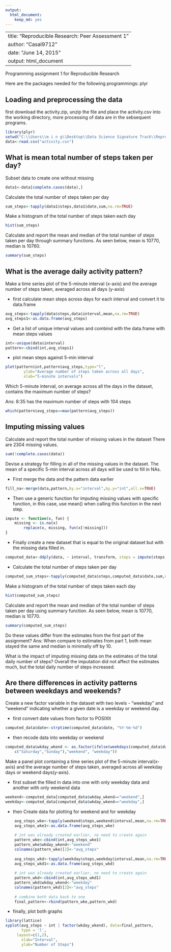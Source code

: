 ```yaml
---
output: 
  html_document: 
    keep_md: yes
---
```

----------------------
title: "Reproducible Research: Peer Assessment 1"
author: "Casal9712"
date: "June 14, 2015"
output: html_document
----------------------

Programming assignment 1 for Reproducible Research

Here are the packages needed for the following programmings: plyr

Loading and preprocessing the data
---
first download the activity.zip, unzip the file and place the activity.csv into the working directory, more processing of data are in the sebsequent programs.
```r
library(plyr)
setwd("C:\\Users\\m i n g\\Desktop\\Data Science Signature Track\\Reproducible Research\\Week 2")
data<-read.csv("activity.csv")
```

What is mean total number of steps taken per day?
---
Subset data to create one without missing
```r
data1<-data[complete.cases(data),]
```

Calculate the total number of steps taken per day
```r
sum_steps<-tapply(data1$steps,data1$date,sum,na.rm=TRUE)
```

Make a histogram of the total number of steps taken each day
```r
hist(sum_steps)
```

Calculate and report the mean and median of the total number of steps taken per day through summary functions.
As seen below, mean is 10770, median is 10760.
```r
summary(sum_steps)
```

What is the average daily activity pattern?
---
Make a time series plot of the 5-minute interval (x-axis) and the average number of
steps taken, averaged across all days (y-axis)

- first calculate mean steps across days for each interval and convert it to data.frame
```r
avg_steps<-tapply(data$steps,data$interval,mean,na.rm=TRUE)
avg_steps1<-as.data.frame(avg_steps)
```

- Get a list of unique interval values and combind with the data.frame with mean steps values
```r
int<-unique(data$interval)
pattern<-cbind(int,avg_steps1)
```

- plot mean steps against 5-min interval
```r
plot(pattern$int,pattern$avg_steps,type="l",
		ylab="Average number of steps taken across all days",
		xlab="5-minute intervals")
```

Which 5-minute interval, on average across all the days in the dataset, contains the maximum number of steps?

Ans: 8:35 has the maximum number of steps with 104 steps
```r
which(pattern$avg_steps==max(pattern$avg_steps))
```

Imputing missing values
---
Calculate and report the total number of missing values in the dataset
There are 2304 missing values.
```r
sum(!complete.cases(data))
```

Devise a strategy for filling in all of the missing values in the dataset.
The mean of a specific 5-min interval across all days will be used to fill in NAs.

- First merge the data and the pattern data earlier
```r
fill_na<-merge(data,pattern,by.x="interval",by.y="int",all.x=TRUE)
```

- Then use a generic function for imputing missing values with specific function,
in this case, use mean() when calling this function in the next step.
```r
impute <- function(x, fun) {
    missing <- is.na(x)
		replace(x, missing, fun(x[!missing]))
}
```

- Finally create a new dataset that is equal to the original dataset but with the missing data filled in.
```r
computed_data<-ddply(data, ~ interval, transform, steps = impute(steps, mean))
```

- Calculate the total number of steps taken per day
```r
computed_sum_steps<-tapply(computed_data$steps,computed_data$date,sum,na.rm=TRUE)
```

Make a histogram of the total number of steps taken each day
```r
hist(computed_sum_steps)
```

Calculate and report the mean and median of the total number of steps taken per day using summary function. As seen below, mean is 10770, median is 10770.
```r
summary(computed_sum_steps)
```
Do these values differ from the estimates from the first part of the assignment?
Ans: When compare to estimates from part 1, both mean stayed the same and median is minimally off by 10.

What is the impact of imputing missing data on the estimates of the total daily number of steps?
Overall the imputation did not affect the estimates much, but the total daily number of steps increased.

Are there differences in activity patterns between weekdays and weekends?
---
Create a new factor variable in the dataset with two levels - "weekday" and "weekend"
indicating whether a given date is a weekday or weekend day.

- first convert date values from factor to POSIXlt
```r
computed_data$date<-strptime(computed_data$date, "%Y-%m-%d")
```

- then recode data into weekday or weekend
```r
computed_data$wkday_wkend <- as.factor(ifelse(weekdays(computed_data$date) %in% 
    c("Saturday","Sunday"),"weekend", "weekday"))
```

Make a panel plot containing a time series plot of the 5-minute interval(x-axis)
and the average number of steps taken, averaged across all weekday days or weekend days(y-axis).

- first subset the filled in data into one with only weekday data and another with only weekend data
```r
weekend<-computed_data[computed_data$wkday_wkend=="weekend",]
weekday<-computed_data[computed_data$wkday_wkend=="weekday",]
```

- then Create data for plotting for weekend and for weekday
```r
	avg_steps_wke<-tapply(weekend$steps,weekend$interval,mean,na.rm=TRUE)
	avg_steps_wke1<-as.data.frame(avg_steps_wke)
	
	# int was already created earlier, no need to create again
	pattern_wke<-cbind(int,avg_steps_wke1)
	pattern_wke$wkday_wkend<-"weekend"
	colnames(pattern_wke)[2]<-"avg_steps"
	
	avg_steps_wkd<-tapply(weekday$steps,weekday$interval,mean,na.rm=TRUE)
	avg_steps_wkd1<-as.data.frame(avg_steps_wkd)
	
	# int was already created earlier, no need to create again
	pattern_wkd<-cbind(int,avg_steps_wkd1)
	pattern_wkd$wkday_wkend<-"weekday"
	colnames(pattern_wkd)[2]<-"avg_steps"
	
	# combine both data back to one
	final_pattern<-rbind(pattern_wke,pattern_wkd)
```

- finally, plot both graphs
```r
library(lattice)
xyplot(avg_steps ~ int | factor(wkday_wkend), data=final_pattern, 
       type = 'l',
	 layout=c(1,2),
       xlab="Interval",
       ylab="Number of Steps")
```
